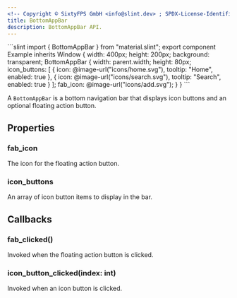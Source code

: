 ```yaml
---
<!-- Copyright © SixtyFPS GmbH <info@slint.dev> ; SPDX-License-Identifier: MIT -->
title: BottomAppBar
description: BottomAppBar API.
---
```



<CodeSnippetMD imagePath="" imageWidth="0" imageHeight="0" imageAlt="">
```slint
import { BottomAppBar } from "material.slint";
export component Example inherits Window {
    width: 400px;
    height: 200px;
    background: transparent;
    BottomAppBar {
        width: parent.width;
        height: 80px;
        icon_buttons: [
            { icon: @image-url("icons/home.svg"), tooltip: "Home", enabled: true },
            { icon: @image-url("icons/search.svg"), tooltip: "Search", enabled: true }
        ];
        fab_icon: @image-url("icons/add.svg");
    }
}
```
</CodeSnippetMD>

A `BottomAppBar` is a bottom navigation bar that displays icon buttons and an optional floating action button.

## Properties

### fab_icon
<SlintProperty propName="fab_icon" typeName="image">
The icon for the floating action button.
</SlintProperty>

### icon_buttons
<SlintProperty propName="icon_buttons" typeName="[struct]" structName="IconButtonItem">
An array of icon button items to display in the bar.
</SlintProperty>

## Callbacks

### fab_clicked()
Invoked when the floating action button is clicked.


### icon_button_clicked(index: int)
Invoked when an icon button is clicked.
